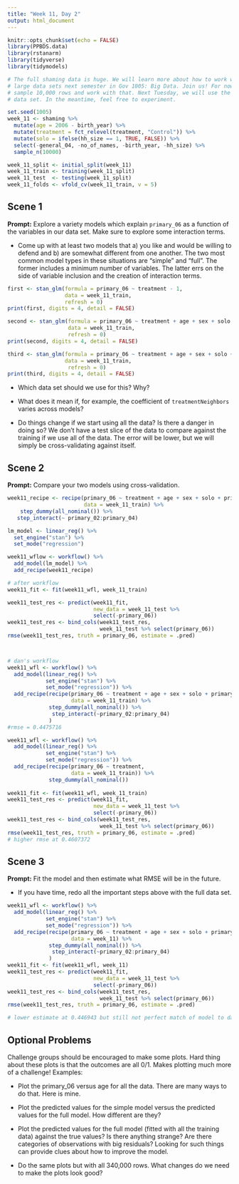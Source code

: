```yaml
---
title: "Week 11, Day 2"
output: html_document
---
```


```r
knitr::opts_chunk$set(echo = FALSE)
library(PPBDS.data)
library(rstanarm)
library(tidyverse)
library(tidymodels)

# The full shaming data is huge. We will learn more about how to work with such
# large data sets next semester in Gov 1005: Big Data. Join us! For now, let's
# sample 10,000 rows and work with that. Next Tuesday, we will use the full
# data set. In the meantime, feel free to experiment.

set.seed(1005)
week_11 <- shaming %>% 
  mutate(age = 2006 - birth_year) %>% 
  mutate(treatment = fct_relevel(treatment, "Control")) %>% 
  mutate(solo = ifelse(hh_size == 1, TRUE, FALSE)) %>% 
  select(-general_04, -no_of_names, -birth_year, -hh_size) %>% 
  sample_n(10000)

week_11_split <- initial_split(week_11)
week_11_train <- training(week_11_split)
week_11_test  <- testing(week_11_split)
week_11_folds <- vfold_cv(week_11_train, v = 5)
```


## Scene 1

**Prompt:** Explore a variety models which explain `primary_06` as a function of the variables in our data set. Make sure to explore some interaction terms. 

* Come up with at least two models that a) you like and would be willing to defend and b) are somewhat different from one another. The two most common model types in these situations are "simple" and "full". The former includes a minimum number of variables. The latter errs on the side of variable inclusion and the creation of interaction terms.

```r

first <- stan_glm(formula = primary_06 ~ treatment - 1,
                  data = week_11_train,
                  refresh = 0)
print(first, digits = 4, detail = FALSE)

second <- stan_glm(formula = primary_06 ~ treatment + age + sex + solo - 1,
                   data = week_11_train,
                   refresh = 0)
print(second, digits = 4, detail = FALSE)

third <- stan_glm(formula = primary_06 ~ treatment + age + sex + solo + primary_04*primary_02 - 1,
                  data = week_11_train,
                   refresh = 0)
print(third, digits = 4, detail = FALSE)
```

* Which data set should we use for this? Why?

* What does it mean if, for example, the coefficient of `treatmentNeighbors` varies across models?

* Do things change if we start using all the data? Is there a danger in doing so?
We don't have a test slice of the data to compare against the training if we 
use all of the data. The error will be lower, but we will simply be
cross-validating against itself.

## Scene 2

**Prompt:** Compare your two models using cross-validation.

```r

week11_recipe <- recipe(primary_06 ~ treatment + age + sex + solo + primary_02 + primary_04,
                        data = week_11_train) %>%
    step_dummy(all_nominal()) %>%
   step_interact(~ primary_02:primary_04) 

lm_model <- linear_reg() %>%
  set_engine("stan") %>%
  set_mode("regression")

week11_wflow <- workflow() %>%
  add_model(lm_model) %>% 
  add_recipe(week11_recipe)

# after workflow
week11_fit <- fit(week11_wfl, week_11_train)

week11_test_res <- predict(week11_fit,
                           new_data = week_11_test %>%
                           select(-primary_06))
week11_test_res <- bind_cols(week11_test_res,   
                             week_11_test %>% select(primary_06))
rmse(week11_test_res, truth = primary_06, estimate = .pred)



# dan's workflow
week11_wfl <- workflow() %>% 
  add_model(linear_reg() %>%
            set_engine("stan") %>%
            set_mode("regression")) %>% 
  add_recipe(recipe(primary_06 ~ treatment + age + sex + solo + primary_02 + primary_04,
                    data = week_11_train) %>%
             step_dummy(all_nominal()) %>%
              step_interact(~primary_02:primary_04)
             )
#rmse = 0.4475716	

week11_wfl <- workflow() %>% 
  add_model(linear_reg() %>%
            set_engine("stan") %>%
            set_mode("regression")) %>% 
  add_recipe(recipe(primary_06 ~ treatment,
                    data = week_11_train)) %>%
             step_dummy(all_nominal()) 
            
week11_fit <- fit(week11_wfl, week_11_train)
week11_test_res <- predict(week11_fit,
                           new_data = week_11_test %>%
                           select(-primary_06))
week11_test_res <- bind_cols(week11_test_res,   
                             week_11_test %>% select(primary_06))
rmse(week11_test_res, truth = primary_06, estimate = .pred)
# higher rmse at 0.4607372	
```


## Scene 3

**Prompt:** Fit the model and then estimate what RMSE will be in the future.

* If you have time, redo all the important steps above with the full data set.

```r

week11_wfl <- workflow() %>% 
  add_model(linear_reg() %>%
            set_engine("stan") %>%
            set_mode("regression")) %>% 
  add_recipe(recipe(primary_06 ~ treatment + age + sex + solo + primary_02 + primary_04,
                    data = week_11) %>%
             step_dummy(all_nominal()) %>%
              step_interact(~primary_02:primary_04)
             )
week11_fit <- fit(week11_wfl, week_11)
week11_test_res <- predict(week11_fit,
                           new_data = week_11_test %>%
                           select(-primary_06))
week11_test_res <- bind_cols(week11_test_res,   
                             week_11_test %>% select(primary_06))
rmse(week11_test_res, truth = primary_06, estimate = .pred)

# lower estimate at 0.446943 but still not perfect match of model to data

```


## Optional Problems

Challenge groups should be encouraged to make some plots. Hard thing about these plots is that the outcomes are all 0/1. Makes plotting much more of a challenge! Examples:

* Plot the primary_06 versus age for all the data. There are many ways to do that. Here is mine.

* Plot the predicted values for the simple model versus the predicted values for the full model. How different are they?

* Plot the predicted values for the full model (fitted with all the training data) against the true values? Is there anything strange? Are there categories of observations with big residuals? Looking for such things can provide clues about how to improve the model.

* Do the same plots but with all 340,000 rows. What changes do we need to make the plots look good?



